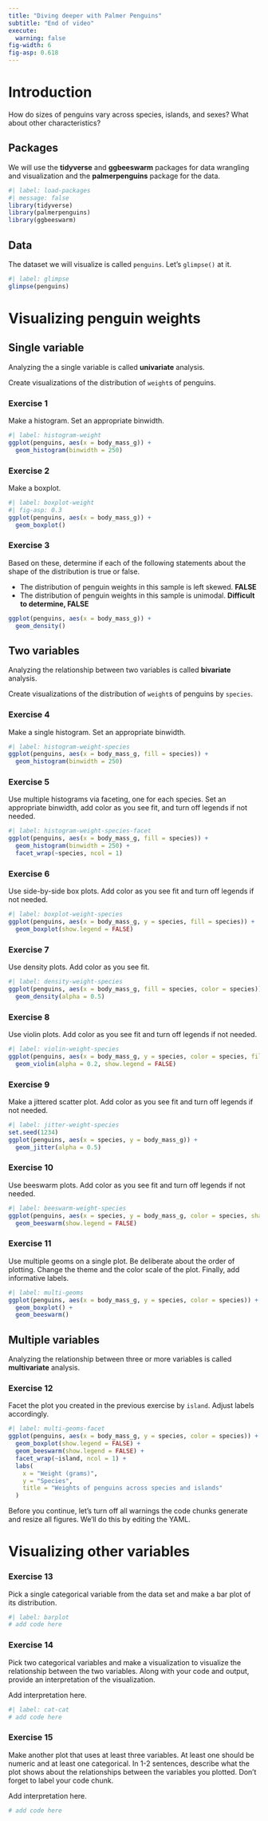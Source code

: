 ```yaml
---
title: "Diving deeper with Palmer Penguins"
subtitle: "End of video"
execute: 
  warning: false
fig-width: 6
fig-asp: 0.618
---
```


# Introduction

How do sizes of penguins vary across species, islands, and sexes?
What about other characteristics?

## Packages

We will use the **tidyverse** and **ggbeeswarm** packages for data wrangling and visualization and the **palmerpenguins** package for the data.

```r
#| label: load-packages
#| message: false
library(tidyverse)
library(palmerpenguins)
library(ggbeeswarm)
```

## Data

The dataset we will visualize is called `penguins`.
Let's `glimpse()` at it.

```r
#| label: glimpse
glimpse(penguins)
```

# Visualizing penguin weights

## Single variable

::: callout-note
Analyzing the a single variable is called **univariate** analysis.
:::

Create visualizations of the distribution of `weight`s of penguins.

### Exercise 1

Make a histogram.
Set an appropriate binwidth.

```r
#| label: histogram-weight
ggplot(penguins, aes(x = body_mass_g)) +
  geom_histogram(binwidth = 250)
```

### Exercise 2

Make a boxplot.

```r
#| label: boxplot-weight
#| fig-asp: 0.3
ggplot(penguins, aes(x = body_mass_g)) +
  geom_boxplot()
```

### Exercise 3

Based on these, determine if each of the following statements about the shape of the distribution is true or false.

-   The distribution of penguin weights in this sample is left skewed. **FALSE**
-   The distribution of penguin weights in this sample is unimodal. **Difficult to determine, FALSE**

```r
ggplot(penguins, aes(x = body_mass_g)) +
  geom_density()
```

## Two variables

::: callout-note
Analyzing the relationship between two variables is called **bivariate** analysis.
:::

Create visualizations of the distribution of `weight`s of penguins by `species`.

### Exercise 4

Make a single histogram.
Set an appropriate binwidth.

```r
#| label: histogram-weight-species
ggplot(penguins, aes(x = body_mass_g, fill = species)) +
  geom_histogram(binwidth = 250)
```

### Exercise 5

Use multiple histograms via faceting, one for each species.
Set an appropriate binwidth, add color as you see fit, and turn off legends if not needed.

```r
#| label: histogram-weight-species-facet
ggplot(penguins, aes(x = body_mass_g, fill = species)) +
  geom_histogram(binwidth = 250) +
  facet_wrap(~species, ncol = 1)
```

### Exercise 6

Use side-by-side box plots.
Add color as you see fit and turn off legends if not needed.

```r
#| label: boxplot-weight-species
ggplot(penguins, aes(x = body_mass_g, y = species, fill = species)) +
  geom_boxplot(show.legend = FALSE)
```

### Exercise 7

Use density plots.
Add color as you see fit.

```r
#| label: density-weight-species
ggplot(penguins, aes(x = body_mass_g, fill = species, color = species)) +
  geom_density(alpha = 0.5)
```

### Exercise 8

Use violin plots.
Add color as you see fit and turn off legends if not needed.

```r
#| label: violin-weight-species
ggplot(penguins, aes(x = body_mass_g, y = species, color = species, fill = species)) +
  geom_violin(alpha = 0.2, show.legend = FALSE)
```

### Exercise 9

Make a jittered scatter plot.
Add color as you see fit and turn off legends if not needed.

```r
#| label: jitter-weight-species
set.seed(1234)
ggplot(penguins, aes(x = species, y = body_mass_g)) +
  geom_jitter(alpha = 0.5)
```

### Exercise 10

Use beeswarm plots.
Add color as you see fit and turn off legends if not needed.

```r
#| label: beeswarm-weight-species
ggplot(penguins, aes(x = species, y = body_mass_g, color = species, shape = species)) +
  geom_beeswarm(show.legend = FALSE)
```

### Exercise 11

Use multiple geoms on a single plot.
Be deliberate about the order of plotting.
Change the theme and the color scale of the plot.
Finally, add informative labels.

```r
#| label: multi-geoms
ggplot(penguins, aes(x = body_mass_g, y = species, color = species)) +
  geom_boxplot() +
  geom_beeswarm()
```

## Multiple variables

::: callout-note
Analyzing the relationship between three or more variables is called **multivariate** analysis.
:::

### Exercise 12

Facet the plot you created in the previous exercise by `island`.
Adjust labels accordingly.

```r
#| label: multi-geoms-facet
ggplot(penguins, aes(x = body_mass_g, y = species, color = species)) +
  geom_boxplot(show.legend = FALSE) +
  geom_beeswarm(show.legend = FALSE) +
  facet_wrap(~island, ncol = 1) +
  labs(
    x = "Weight (grams)",
    y = "Species",
    title = "Weights of penguins across species and islands"
  )
```

Before you continue, let's turn off all warnings the code chunks generate and resize all figures.
We'll do this by editing the YAML.

# Visualizing other variables

### Exercise 13

Pick a single categorical variable from the data set and make a bar plot of its distribution.

```r
#| label: barplot
# add code here
```

### Exercise 14

Pick two categorical variables and make a visualization to visualize the relationship between the two variables.
Along with your code and output, provide an interpretation of the visualization.

Add interpretation here.

```r
#| label: cat-cat
# add code here
```

### Exercise 15

Make another plot that uses at least three variables.
At least one should be numeric and at least one categorical.
In 1-2 sentences, describe what the plot shows about the relationships between the variables you plotted.
Don't forget to label your code chunk.

Add interpretation here.

```r
# add code here
```
